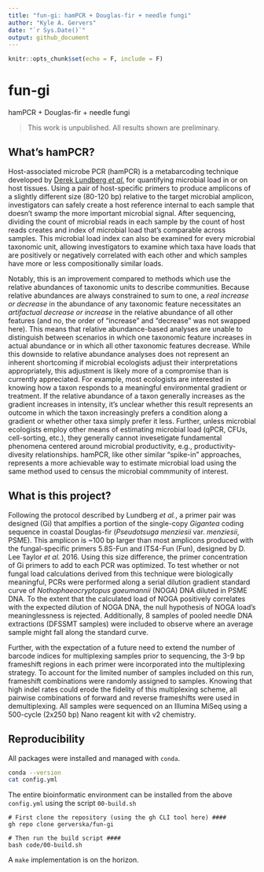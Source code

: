 ```yaml
---
title: "fun-gi: hamPCR + Douglas-fir + needle fungi"
author: "Kyle A. Gervers"
date: "`r Sys.Date()`"
output: github_document
---
```


```r
knitr::opts_chunk$set(echo = F, include = F)
```

# fun-gi
hamPCR + Douglas-fir + needle fungi

> This work is unpublished. All results shown are preliminary.

## What's hamPCR?
Host-associated microbe PCR (hamPCR) is a metabarcoding technique developed by [Derek Lundberg *et al.*](https://elifesciences.org/articles/66186) for quantifying microbial load in or on host tissues. Using a pair of host-specific primers to produce amplicons of a slightly different size (80-120 bp) relative to the target microbial amplicon, investigators can safely create a host reference internal to each sample that doesn't swamp the more important microbial signal. After sequencing, dividing the count of microbial reads in each sample by the count of host reads creates and index of microbial load that's comparable across samples. This microbial load index can also be examined for every microbial taxonomic unit, allowing investigators to examine which taxa have loads that are positively or negatively correlated with each other and which samples have more or less compositionally similar loads. 

Notably, this is an improvement compared to methods which use the relative abundances of taxonomic units to describe communities. Because relative abundances are always constrained to sum to one, a *real increase or decrease* in the abundance of any taxonomic feature necessitates an *artifactual decrease or increase* in the relative abundance of all other features (and no, the order of "increase" and "decrease" was not swapped here). This means that relative abundance-based analyses are unable to distinguish between scenarios in which one taxonomic feature increases in actual abundance or in which all other taxonomic features decrease. While this downside to relative abundance analyses does not represent an inherent shortcoming if microbial ecologists adjust their interpretations appropriately, this adjustment is likely more of a compromise than is currently appreciated. For example, most ecologists are interested in knowing how a taxon responds to a meaningful environmental gradient or treatment. If the relative abundance of a taxon generally increases as the gradient increases in intensity, it's unclear whether this result represents an outcome in which the taxon increasingly prefers a condition along a gradient or whether other taxa simply prefer it less. Further, unless microbial ecologists employ other means of estimating microbial load (qPCR, CFUs, cell-sorting, etc.), they generally cannot invesetigate fundamental phenomena centered around microbial productivity, e.g., productivity-divesity relationships. hamPCR, like other similar "spike-in" approaches, represents a more achievable way to estimate microbial load using the same method used to census the microbial commmunity of interest.

## What is this project?
Following the protocol described by Lundberg *et al.*, a primer pair was designed (Gi) that amplfies a portion of the single-copy *Gigantea* coding sequence in coastal Douglas-fir (*Pseudotsuga menziesii* var. *menziesii*, PSME). This amplicon is ~100 bp larger than most amplicons produced with the fungal-specific primers 5.8S-Fun and ITS4-Fun (Fun), designed by D. Lee Taylor *et al.* 2016. Using this size difference, the primer concentration of Gi primers to add to each PCR was optimized. To test whether or not fungal load calculations derived from this technique were biologically meaningful, PCRs were performed along a serial dilution gradient standard curve of *Nothophaeocryptopus gaeumannii* (NOGA) DNA diluted in PSME DNA. To the extent that the calculated load of NOGA positively correlates with the expected dilution of NOGA DNA, the null hypothesis of NOGA load's meaninglessness is rejected. Additionally, 8 samples of pooled needle DNA extractions (DFSSMT samples) were included to observe where an average sample might fall along the standard curve.

Further, with the expectation of a future need to extend the number of barcode indices for multiplexing samples prior to sequencing, the 3-9 bp frameshift regions in each primer were incorporated into the multiplexing strategy. To account for the limited number of samples included on this run, frameshift combinations were randomly assigned to samples. Knowing that high indel rates could erode the fidelity of this multiplexing scheme, all pairwise combinations of forward and reverse frameshifts were used in demultiplexing. All samples were sequenced on an Illumina MiSeq using a 500-cycle (2x250 bp) Nano reagent kit with v2 chemistry.

## Reproducibility
All packages were installed and managed with `conda`.
```bash

conda --version
cat config.yml

```
The entire bioinformatic environment can be installed from the above `config.yml` using the script `00-build.sh`
```
# First clone the repository (using the gh CLI tool here) ####
gh repo clone gerverska/fun-gi

# Then run the build script ####
bash code/00-build.sh
```

A `make` implementation is on the horizon.